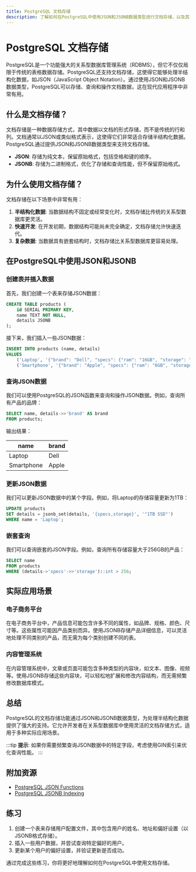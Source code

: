 ```yaml
---
title: PostgreSQL 文档存储
description: 了解如何在PostgreSQL中使用JSON和JSONB数据类型进行文档存储，以及其在实际应用中的使用场景。
---
```


# PostgreSQL 文档存储

PostgreSQL是一个功能强大的关系型数据库管理系统（RDBMS），但它不仅仅局限于传统的表格数据存储。PostgreSQL还支持文档存储，这使得它能够处理半结构化数据，如JSON（JavaScript Object Notation）。通过使用JSON和JSONB数据类型，PostgreSQL可以存储、查询和操作文档数据，这在现代应用程序中非常有用。

## 什么是文档存储？

文档存储是一种数据存储方式，其中数据以文档的形式存储，而不是传统的行和列。文档通常以JSON或类似格式表示，这使得它们非常适合存储半结构化数据。PostgreSQL通过提供JSON和JSONB数据类型来支持文档存储。

- **JSON**: 存储为纯文本，保留原始格式，包括空格和键的顺序。
- **JSONB**: 存储为二进制格式，优化了存储和查询性能，但不保留原始格式。

## 为什么使用文档存储？

文档存储在以下场景中非常有用：

1. **半结构化数据**: 当数据结构不固定或经常变化时，文档存储比传统的关系型数据库更灵活。
2. **快速开发**: 在开发初期，数据结构可能尚未完全确定，文档存储允许快速迭代。
3. **复杂数据**: 当数据具有嵌套结构时，文档存储比关系型数据库更容易处理。

## 在PostgreSQL中使用JSON和JSONB

### 创建表并插入数据

首先，我们创建一个表来存储JSON数据：

```sql
CREATE TABLE products (
    id SERIAL PRIMARY KEY,
    name TEXT NOT NULL,
    details JSONB
);
```

接下来，我们插入一些JSON数据：

```sql
INSERT INTO products (name, details)
VALUES 
    ('Laptop', '{"brand": "Dell", "specs": {"ram": "16GB", "storage": "512GB SSD"}}'),
    ('Smartphone', '{"brand": "Apple", "specs": {"ram": "6GB", "storage": "256GB"}}');
```

### 查询JSON数据

我们可以使用PostgreSQL的JSON函数来查询和操作JSON数据。例如，查询所有产品的品牌：

```sql
SELECT name, details->>'brand' AS brand
FROM products;
```

输出结果：

| name      | brand |
|-----------|-------|
| Laptop    | Dell  |
| Smartphone| Apple |

### 更新JSON数据

我们可以更新JSON数据中的某个字段。例如，将Laptop的存储容量更新为1TB：

```sql
UPDATE products
SET details = jsonb_set(details, '{specs,storage}', '"1TB SSD"')
WHERE name = 'Laptop';
```

### 嵌套查询

我们可以查询嵌套的JSON字段。例如，查询所有存储容量大于256GB的产品：

```sql
SELECT name
FROM products
WHERE (details->'specs'->>'storage')::int > 256;
```

## 实际应用场景

### 电子商务平台

在电子商务平台中，产品信息可能包含许多不同的属性，如品牌、规格、颜色、尺寸等。这些属性可能因产品类别而异。使用JSONB存储产品详细信息，可以灵活地处理不同类别的产品，而无需为每个类别创建不同的表。

### 内容管理系统

在内容管理系统中，文章或页面可能包含多种类型的内容块，如文本、图像、视频等。使用JSONB存储这些内容块，可以轻松地扩展和修改内容结构，而无需频繁修改数据库模式。

## 总结

PostgreSQL的文档存储功能通过JSON和JSONB数据类型，为处理半结构化数据提供了强大的支持。它允许开发者在关系型数据库中使用灵活的文档存储方式，适用于多种实际应用场景。

:::tip
**提示**: 如果你需要频繁查询JSON数据中的特定字段，考虑使用GIN索引来优化查询性能。
:::

## 附加资源

- [PostgreSQL JSON Functions](https://www.postgresql.org/docs/current/functions-json.html)
- [PostgreSQL JSONB Indexing](https://www.postgresql.org/docs/current/datatype-json.html#JSON-INDEXING)

## 练习

1. 创建一个表来存储用户配置文件，其中包含用户的姓名、地址和偏好设置（以JSONB格式存储）。
2. 插入一些用户数据，并尝试查询特定偏好的用户。
3. 更新某个用户的偏好设置，并验证更新是否成功。

通过完成这些练习，你将更好地理解如何在PostgreSQL中使用文档存储。